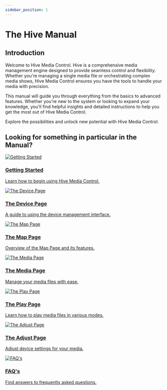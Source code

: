 ```yaml
---
sidebar_position: 1
---
```


# The Hive Manual

## Introduction
Welcome to Hive Media Control. Hive is a comprehensive media management engine designed to provide seamless control and flexibility. Whether you're managing a single media file or orchestrating complex media shows, Hive Media Control ensures you have the tools to handle your media with precision.

This manual will guide you through everything from the basics to advanced features. Whether you're new to the system or looking to expand your knowledge, you'll find helpful insights and detailed instructions to help you get the most out of Hive Media Control.

Explore the possibilities and unlock new potential with Hive Media Control.

## Looking for something in particular in the Manual?

<div class="button-grid">
  <div class="button-card">
    <a href="/docs/getting-started">
      <img src="/img/user-manual/placeholder-button.png" alt="Getting Started" />
      <h3>Getting Started</h3>
      <p>Learn how to begin using Hive Media Control.</p>
    </a>
  </div>
  <div class="button-card">
    <a href="/docs/The-Device-Page">
      <img src="/img/user-manual/placeholder-button.png" alt="The Device Page" />
      <h3>The Device Page</h3>
      <p>A guide to using the device management interface.</p>
    </a>
  </div>
  <div class="button-card">
    <a href="/docs/the-map-page/Map-Page/">
      <img src="/img/user-manual/placeholder-button.png" alt="The Map Page" />
      <h3>The Map Page</h3>
      <p>Overview of the Map Page and its features.</p>
    </a>
  </div>
  <div class="button-card">
    <a href="/docs/the-media-page/media">
      <img src="/img/user-manual/placeholder-button.png" alt="The Media Page" />
      <h3>The Media Page</h3>
      <p>Manage your media files with ease.</p>
    </a>
  </div>
  <div class="button-card">
    <a href="/docs/the-play-page/play-intro/">
      <img src="/img/user-manual/placeholder-button.png" alt="The Play Page" />
      <h3>The Play Page</h3>
      <p>Learn how to play media files in various modes.</p>
    </a>
  </div>
  <div class="button-card">
    <a href="/docs/the-adjust-page/adjust-intro/">
      <img src="/img/user-manual/placeholder-button.png" alt="The Adjust Page" />
      <h3>The Adjust Page</h3>
      <p>Adjust device settings for your media.</p>
    </a>
  </div>
  <div class="button-card">
    <a href="/docs/faqs">
      <img src="/img/user-manual/placeholder-button.png" alt="FAQ's" />
      <h3>FAQ's</h3>
      <p>Find answers to frequently asked questions.</p>
    </a>
  </div>
</div>